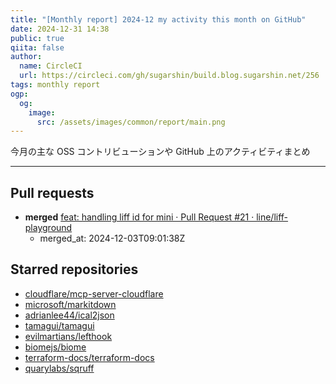 ```yaml
---
title: "[Monthly report] 2024-12 my activity this month on GitHub"
date: 2024-12-31 14:38
public: true
qiita: false
author:
  name: CircleCI
  url: https://circleci.com/gh/sugarshin/build.blog.sugarshin.net/256
tags: monthly report
ogp:
  og:
    image:
      src: /assets/images/common/report/main.png
---
```


今月の主な OSS コントリビューションや GitHub 上のアクティビティまとめ

***

## Pull requests

- **merged** [feat: handling liff id for mini · Pull Request #21 · line/liff-playground](https://github.com/line/liff-playground/pull/21)
  - merged_at: 2024-12-03T09:01:38Z

## Starred repositories

- [cloudflare/mcp-server-cloudflare](https://github.com/cloudflare/mcp-server-cloudflare)
- [microsoft/markitdown](https://github.com/microsoft/markitdown)
- [adrianlee44/ical2json](https://github.com/adrianlee44/ical2json)
- [tamagui/tamagui](https://github.com/tamagui/tamagui)
- [evilmartians/lefthook](https://github.com/evilmartians/lefthook)
- [biomejs/biome](https://github.com/biomejs/biome)
- [terraform-docs/terraform-docs](https://github.com/terraform-docs/terraform-docs)
- [quarylabs/sqruff](https://github.com/quarylabs/sqruff)
